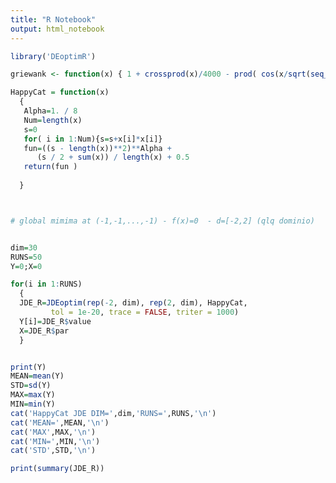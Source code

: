 ---
title: "R Notebook"
output: html_notebook
---
```{r}
library('DEoptimR')

griewank <- function(x) { 1 + crossprod(x)/4000 - prod( cos(x/sqrt(seq_along(x))) )}

HappyCat = function(x)
  {
   Alpha=1. / 8
   Num=length(x)
   s=0
   for( i in 1:Num){s=s+x[i]*x[i]}
   fun=((s - length(x))**2)**Alpha +   
      (s / 2 + sum(x)) / length(x) + 0.5 
   return(fun )
    
  }



# global mimima at (-1,-1,...,-1) - f(x)=0  - d=[-2,2] (qlq dominio)


dim=30
RUNS=50
Y=0;X=0

for(i in 1:RUNS)
  {
  JDE_R=JDEoptim(rep(-2, dim), rep(2, dim), HappyCat,
         tol = 1e-20, trace = FALSE, triter = 1000)
  Y[i]=JDE_R$value
  X=JDE_R$par
  }


print(Y)
MEAN=mean(Y)
STD=sd(Y)
MAX=max(Y)
MIN=min(Y)
cat('HappyCat JDE DIM=',dim,'RUNS=',RUNS,'\n')
cat('MEAN=',MEAN,'\n')
cat('MAX',MAX,'\n')
cat('MIN=',MIN,'\n')
cat('STD',STD,'\n')


```




```{r}
print(summary(JDE_R))
```

